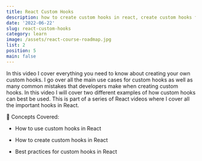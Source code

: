 ```yaml
---
title: React Custom Hooks
description: how to create custom hooks in react, create custom hooks for your react applications with all principles of custom hooks
date: '2022-06-22'
slug: react-custom-hooks
category: learn
image: /assets/react-course-roadmap.jpg
list: 2
position: 5
main: false
---
```


<Yt title="Learn Custom Hooks In React 18 in Hindi" id="fni_xSABCmU"/>

In this video I cover everything you need to know about creating your own custom hooks. I go over all the main use cases for custom hooks as well as many common mistakes that developers make when creating custom hooks. In this video I will cover two different examples of how custom hooks can best be used. This is part of a series of React videos where I cover all the important hooks in React.


🧠 Concepts Covered:

- How to use custom hooks in React

- How to create custom hooks in React

- Best practices for custom hooks in React
